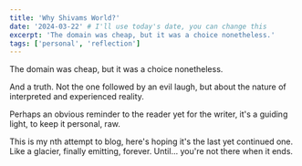 ```yaml
---
title: 'Why Shivams World?'
date: '2024-03-22' # I'll use today's date, you can change this
excerpt: 'The domain was cheap, but it was a choice nonetheless.'
tags: ['personal', 'reflection']
---
```


The domain was cheap, but it was a choice nonetheless.

And a truth. Not the one followed by an evil laugh, but about the nature of interpreted and experienced reality. 

Perhaps an obvious reminder to the reader yet for the writer, it's a guiding light, to keep it personal, raw.

This is my nth attempt to blog, here's hoping it's the last yet continued one. Like a glacier, finally emitting, forever. Until… you're not there when it ends. 
